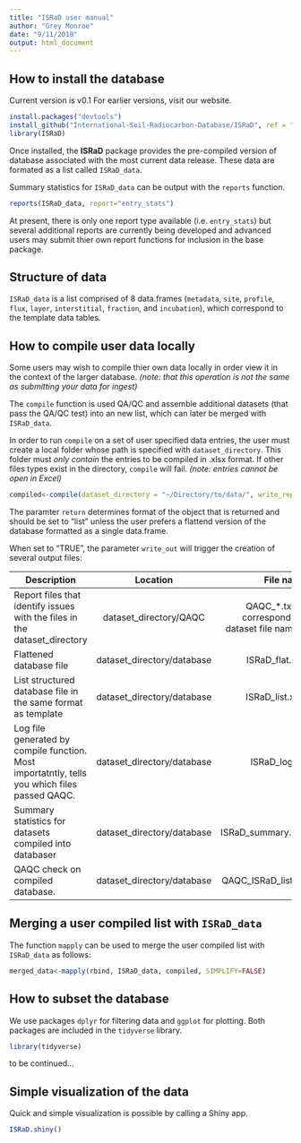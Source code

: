 ```yaml
---
title: "ISRaD user manual"
author: "Grey Monroe"
date: "9/11/2018"
output: html_document
---
```


## How to install the database
Current version is v0.1
For earlier versions, visit our website.

```r
install.packages("devtools")
install_github("International-Soil-Radiocarbon-Database/ISRaD", ref = "v0.1.0")
library(ISRaD)
```
Once installed, the **ISRaD** package provides the pre-compiled version of database associated with the most current data release. These data are formated as a list called `ISRaD_data`. 

Summary statistics for `ISRaD_data` can be output with the `reports` function. 

```r
reports(ISRaD_data, report="entry_stats")
```
At present, there is only one report type available (i.e. `entry_stats`) but several additional reports are currently being developed and advanced users may submit thier own report functions for inclusion in the base package.

## Structure of data
`ISRaD_data` is a list comprised of 8 data.frames (`metadata`, `site`, `profile`, `flux`, `layer`, `interstitial`, `fraction`, and `incubation`), which correspond to the template data tables. 

## How to compile user data locally
Some users may wish to compile thier own data locally in order view it in the context of the larger database. *(note: that this operation is not the same as submitting your data for ingest)*

The `compile` function is used QA/QC and assemble additional datasets (that pass the QA/QC test) into an new list, which can later be merged with `ISRaD_data`. 

In order to run `compile` on a set of user specified data entries, the user must create a local folder whose path is specified with `dataset_directory`. This folder must *only contain* the entries to be compiled in .xlsx format. If other files types exist in the directory, `compile` will fail. *(note: entries cannot be open in Excel)*

```r
compiled<-compile(dataset_directory = "~/Directory/to/data/", write_report = T, write_out = T, return="list")
```
The paramter `return` determines format of the object that is returned and should be set to "list" unless the user prefers a flattend version of the database formatted as a single data.frame.

When set to "TRUE", the parameter `write_out` will trigger the creation of several output files:

| Description | Location | File name |
| ----------------------------- |:-------:| ------------:|
| Report files that identify issues with the files in the dataset_directory | dataset_directory/QAQC  | QAQC_\*.txt (\* corresponds to dataset file names) |
| Flattened database file    | dataset_directory/database       |   ISRaD_flat.csv |
| List structured database file in the same format as template | dataset_directory/database  |    ISRaD_list.xlsx |
| Log file generated by compile function. Most importatntly, tells you which files passed QAQC. | dataset_directory/database  |   ISRaD_log.txt |
| Summary statistics for datasets compiled into databaser | dataset_directory/database  |   ISRaD_summary.csv |
| QAQC check on compiled database. | dataset_directory/database  |  QAQC_ISRaD_list.txt |

## Merging a user compiled list with `ISRaD_data`
The function `mapply` can be used to merge the user compiled list with `ISRaD_data` as follows:
```r
merged_data<-mapply(rbind, ISRaD_data, compiled, SIMPLIFY=FALSE)
```

## How to subset the database
We use packages `dplyr` for filtering data and `ggplot` for plotting. Both packages are included in the `tidyverse` library. 
```r
library(tidyverse)
```
to be continued...

## Simple visualization of the data
Quick and simple visualization is possible by calling a Shiny app.
```r
ISRaD.shiny()
```